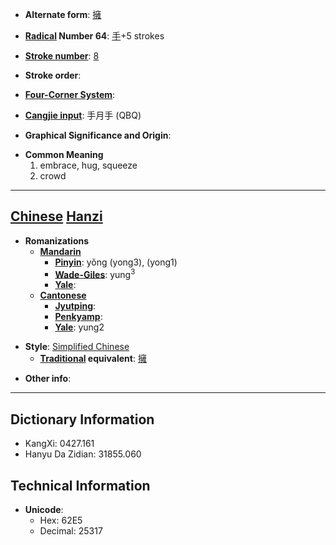 * '''Alternate form''': [[擁]]

* '''[[Wiktionary:Chinese radical index| Radical]] Number 64''': [[Wiktionary:Chinese radical index 手|手]]+5 strokes

* '''[[Wiktionary:Chinese total strokes index|Stroke number]]''': [[Wiktionary:Chinese total strokes index 8|8]]

* '''Stroke order''': 

* '''[[Wiktionary:Chinese four corner index|Four-Corner System]]''': 

* '''[[Wiktionary:Chinese Cangjie index|Cangjie input]]''': 手月手 (QBQ)

* '''Graphical Significance and Origin''': 

* '''Common Meaning'''
*#embrace, hug, squeeze
*# crowd


----

== [[Chinese]] [[Hanzi]] ==

* '''Romanizations'''
** '''[[Mandarin]]'''
*** '''[[Pinyin]]''': yǒng (yong3), (yong1)
*** '''[[Wade-Giles]]''': yung<sup>3</sup>
*** '''[[Yale]]''': 
** '''[[Cantonese]]'''
*** '''[[Jyutping]]''':
*** '''[[Penkyamp]]''': 
*** '''[[Yale]]''': yung2

* '''Style''': [[Simplified Chinese]] 
** '''[[Traditional Chinese|Traditional]] equivalent''': [[擁]]

* '''Other info''': 

----

== Dictionary Information ==

* KangXi: 0427.161
* Hanyu Da Zidian: 31855.060

== Technical Information ==

* '''Unicode''':
** Hex: 62E5
** Decimal: 25317